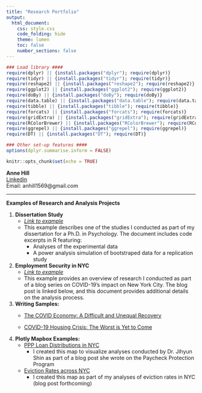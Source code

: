 ```yaml
---
title: "Research Portfolio"
output: 
  html_document:
    css: style.css
    code_folding: hide
    theme: lumen 
    toc: false
    number_sections: false
---
```


```r
### Load library ####
require(dplyr) || {install.packages("dplyr"); require(dplyr)}
require(tidyr) || {install.packages("tidyr"); require(tidyr)}
require(reshape2) || {install.packages("reshape2"); require(reshape2)}
require(ggplot2) || {install.packages("ggplot2"); require(ggplot2)}
require(doBy) || {install.packages("doBy"); require(doBy)}
require(data.table) || {install.packages("data.table"); require(data.table)}
require(tibble) || {install.packages("tibble"); require(tibble)}
require(forcats) || {install.packages("forcats"); require(forcats)}
require(gridExtra) || {install.packages("gridExtra"); require(gridExtra)}
require(RColorBrewer) || {install.packages("RColorBrewer"); require(RColorBrewer)}
require(ggrepel) || {install.packages("ggrepel"); require(ggrepel)}
require(DT) || {install.packages("DT"); require(DT)}

### Other set-up features ####
options(dplyr.summarise.inform = FALSE)

``` 

```r
knitr::opts_chunk$set(echo = TRUE)
```

**Anne Hill**  
[Linkedin](https://www.linkedin.com/in/anne-hill-411238141/)  
Email: anhill1569@gmail.com

***

**Examples of Research and Analysis Projects**

1. **Dissertation Study** 
    * [*Link to example*](https://anne2hill.github.io/DissertationExample/)  
    * This example describes one of the studies I conducted as part of my dissertation for a Ph.D. in Psychology. The document includes code excerpts in R featuring:
        * Analyses of the experimental data
        * A power analysis simulation of bootstraped data for a replication study    
  
2. **Employment Security in NYC** 
    * [*Link to example*](https://anne2hill.github.io/COVID_NYC_Example/)
    * This example provides an overview of research I conducted as part of a blog series on COVID-19's impact on New York City. The blog post is linked below, and this document provides additional details on the analysis process.
    
3. **Writing Samples:**
    * [The COVID Economy: A Difficult and Unequal Recovery](https://medium.com/nyc-opportunity/the-covid-economy-a-difficult-and-unequal-recovery-24cbe764fcd1) 
    
    * [COVID-19 Housing Crisis: The Worst is Yet to Come](https://medium.com/nyc-opportunity/covid-19-housing-crisis-the-worst-is-yet-to-come-47c120940dc7)

4. **Plotly Mapbox Examples:**  
    * [PPP Loan Distributions in NYC](https://prunycmapsfigures.github.io/Loan_Distribution_by_NYC_Zipcode.html) 
        * I created this map to visualize analyses conducted by Dr. Jihyun Shin as part of a blog post she wrote on the Paycheck Protection Program
    
    * [Eviction Rates across NYC](https://prunycmapsfigures.github.io/Eviction_data_by_NYC_zipcode.html) 
        * I created this map as part of my analyses of eviction rates in NYC (blog post forthcoming) 
    

    


